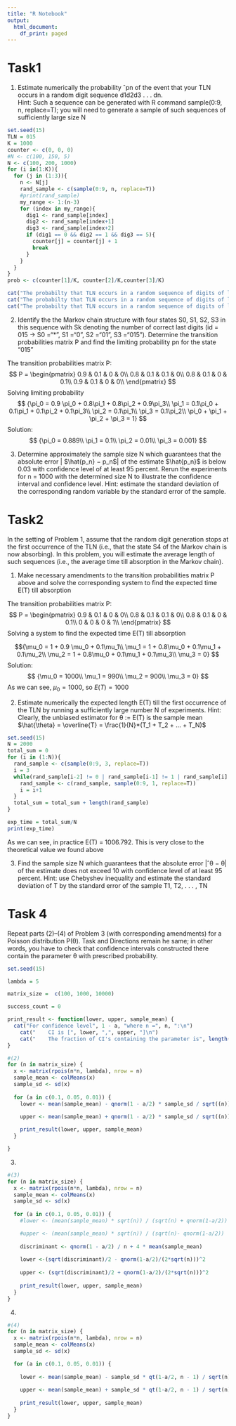 ```yaml
---
title: "R Notebook"
output:
  html_document:
    df_print: paged
---
```


# Task1

1.  Estimate numerically the probability ˆpn of the event that your TLN occurs in a random digit sequence d1d2d3 . . . dn.\
    Hint: Such a sequence can be generated with R command sample(0:9, n, replace=T); you will need to generate a sample of such sequences of sufficiently large size N\

```r
set.seed(15)
TLN = 015
K = 1000
counter <- c(0, 0, 0)
#N <- c(100, 150, 5)
N <- c(100, 200, 1000)
for (i in(1:K)){
  for (j in (1:3)){
    n <- N[j]
    rand_sample <- c(sample(0:9, n, replace=T))
    #print(rand_sample)
    my_range <- 1:(n-3)
    for (index in my_range){
      dig1 <- rand_sample[index]
      dig2 <- rand_sample[index+1]
      dig3 <- rand_sample[index+2]
      if (dig1 == 0 && dig2 == 1 && dig3 == 5){
        counter[j] = counter[j] + 1
        break
      }
    }
  }
}
prob <- c(counter[1]/K, counter[2]/K,counter[3]/K)

cat("The probabilty that TLN occurs in a random sequence of digits of length 100:\n", prob[1], "\n\n")
cat("The probabilty that TLN occurs in a random sequence of digits of length 200:\n", prob[2], "\n\n")
cat("The probabilty that TLN occurs in a random sequence of digits of length 1000:\n", prob[3], "\n\n")
```

2.  Identify the the Markov chain structure with four states S0, S1, S2, S3 in this sequence with Sk denoting the number of correct last digits (id = 015 -\> S0 ="\*", S1 ="0", S2 ="01", S3 ="015"). Determine the transition probabilities matrix P and find the limiting probability pn for the state "015"

The transition probabilities matrix P: $$
P = 
\begin{pmatrix}
0.9 & 0.1 & 0 & 0\\
0.8 & 0.1 & 0.1 & 0\\
0.8 & 0.1 & 0 & 0.1\\
0.9 & 0.1 & 0 & 0\\
\end{pmatrix}
$$ Solving limiting probability $$
{\pi_0 = 0.9 \pi_0 + 0.8\pi_1 + 0.8\pi_2 + 0.9\pi_3\\
\pi_1 = 0.1\pi_0 + 0.1\pi_1 + 0.1\pi_2 + 0.1\pi_3\\
\pi_2 = 0.1\pi_1\\
\pi_3 = 0.1\pi_2\\
\pi_0 + \pi_1 + \pi_2 + \pi_3 = 1}
$$ Solution:$$
{\pi_0 = 0.889\\
\pi_1 = 0.1\\
\pi_2 = 0.01\\
\pi_3 = 0.001}
$$

3.  Determine approximately the sample size N which guarantees that the absolute error \| $\hat{p_n} − p_n$\| of the estimate $\hat{p_n}$ is below 0.03 with confidence level of at least 95 percent. Rerun the experiments for n = 1000 with the determined size N to illustrate the confidence interval and confidence level. Hint: estimate the standard deviation of the corresponding random variable by the standard error of the sample.

# Task2

In the setting of Problem 1, assume that the random digit generation stops at the first occurrence of the TLN (i.e., that the state S4 of the Markov chain is now absorbing). In this problem, you will estimate the average length of such sequences (i.e., the average time till absorption in the Markov chain).

1.  Make necessary amendments to the transition probabilities matrix P above and solve the corresponding system to find the expected time E(T) till absorption

The transition probabilities matrix P: $$  
    P = 
    \begin{pmatrix}
        0.9 & 0.1 & 0 & 0\\
        0.8 & 0.1 & 0.1 & 0\\
        0.8 & 0.1 & 0 & 0.1\\
        0 & 0 & 0 & 1\\
    \end{pmatrix}
$$ Solving a system to find the expected time E(T) till absorption

$${\mu_0 = 1 + 0.9 \mu_0 + 0.1\mu_1\\
\mu_1 = 1 + 0.8\mu_0 + 0.1\mu_1 + 0.1\mu_2\\
\mu_2 = 1 + 0.8\mu_0 + 0.1\mu_1 + 0.1\mu_3\\
\mu_3 = 0}
$$ Solution: $$
{\mu_0 = 1000\\
\mu_1 = 990\\
\mu_2 = 900\\
\mu_3 = 0}
$$ As we can see, $\mu_0 = 1000$, so $E(T) = 1000$

2.  Estimate numerically the expected length E(T) till the first occurrence of the TLN by running a sufficiently large number N of experiments. Hint: Clearly, the unbiased estimator for θ := E(T) is the sample mean $\hat{\theta} = \overline{T} = \frac{1}{N}*(T_1 + T_2 + ... + T_N)$

```r
set.seed(15)
N = 2000
total_sum = 0
for (i in (1:N)){
  rand_sample <- c(sample(0:9, 3, replace=T))
  i = 3
  while(rand_sample[i-2] != 0 | rand_sample[i-1] != 1 | rand_sample[i] != 5){
    rand_sample <- c(rand_sample, sample(0:9, 1, replace=T))
    i = i+1
  }
  total_sum = total_sum + length(rand_sample)
}

exp_time = total_sum/N
print(exp_time)
```

As we can see, in practice E(T) = 1006.792. This is very close to the theoretical value we found above

3.  Find the sample size N which guarantees that the absolute error \|ˆθ − θ\| of the estimate does not exceed 10 with confidence level of at least 95 percent. Hint: use Chebyshev inequality and estimate the standard deviation of T by the standard error of the sample T1, T2, . . . , TN


# Task 4

Repeat parts (2)–(4) of Problem 3 (with corresponding amendments) for a Poisson distribution P(θ).
Task and Directions remain he same; in other words, you have to check that confidence intervals constructed there
contain the parameter θ with prescribed probability.
```r
set.seed(15)

lambda = 5

matrix_size =  c(100, 1000, 10000)

success_count = 0

print_result <- function(lower, upper, sample_mean) {
  cat("For confidence level", 1 - a, "where n =", n, ":\n")
    cat("    CI is [", lower, ",", upper, "]\n")
    cat("    The fraction of CI's containing the parameter is", length(sample_mean[lower <= sample_mean & sample_mean <= upper]) / n, "\n\n\n")
}

#(2)
for (n in matrix_size) {
  x <- matrix(rpois(n*n, lambda), nrow = n)
  sample_mean <- colMeans(x)
  sample_sd <- sd(x)
  
  for (a in c(0.1, 0.05, 0.01)) {
    lower <- mean(sample_mean) - qnorm(1 - a/2) * sample_sd / sqrt((n))

    upper <- mean(sample_mean) + qnorm(1 - a/2) * sample_sd / sqrt((n))
    
    print_result(lower, upper, sample_mean)
  }

}
```
(3)
```r
#(3)
for (n in matrix_size) {
  x <- matrix(rpois(n*n, lambda), nrow = n)
  sample_mean <- colMeans(x)
  sample_sd <- sd(x)
  
  for (a in c(0.1, 0.05, 0.01)) {
    #lower <- (mean(sample_mean) * sqrt(n)) / (sqrt(n) + qnorm(1-a/2))

    #upper <- (mean(sample_mean) * sqrt(n)) / (sqrt(n)- qnorm(1-a/2))
    
    discriminant <- qnorm(1 - a/2) / n + 4 * mean(sample_mean)
    
    lower <-(sqrt(discriminant)/2 - qnorm(1-a/2)/(2*sqrt(n)))^2
    
    upper <- (sqrt(discriminant)/2 + qnorm(1-a/2)/(2*sqrt(n)))^2
    
    print_result(lower, upper, sample_mean)
  }
}

```

(4)
```r
#(4)
for (n in matrix_size) {
  x <- matrix(rpois(n*n, lambda), nrow = n)
  sample_mean <- colMeans(x)
  sample_sd <- sd(x)

  for (a in c(0.1, 0.05, 0.01)) {
    
    lower <- mean(sample_mean) - sample_sd * qt(1-a/2, n - 1) / sqrt(n)
    
    upper <- mean(sample_mean) + sample_sd * qt(1-a/2, n - 1) / sqrt(n)
    
    print_result(lower, upper, sample_mean)
  }
}

```
